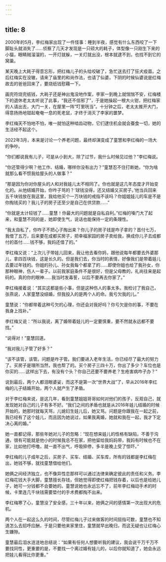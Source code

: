```yaml
---
---
---
```

title: 8
---





2000年的5月，李红梅家出现了一件怪事：睡到半夜，感觉有什么东西咬了一下脚趾头就消失了……侦察了几天才发现是一只硕大的耗子，体型像一只刚生下来的小猫，眼睛贼溜溜的，一开灯就躲，一关灯就出没，根本就逮不到，也找不到它的窝巢。

某天晚上大耗子得意忘形，把红梅儿子的头给咬破了，急忙送去打了狂犬疫苗。之后红梅实在没辙，请来了庙里的和尚作法，也请了仙婆，下阴的时候仙婆说是红梅故去的爸爸回来了，要烧纸钱慰藉一下。

画完符烧完纸钱，大耗子还是神出鬼没地作案，李家一到晚上就惴惴不安，红梅楼下的退休老太太听说了此事，“我还不信邪了”，于是她操起一根大火钳，把红梅家的人请出去，大门一关，在屋里一阵“叮里咣当”。十分钟之后，老太太推开大门，得意扬扬地钳起奄奄一息的死老鼠，才终于消灭了李家的噩梦。

李红梅天不怕地不怕，唯一就怕这种啮齿动物，它们逮住机会就会蚕食一切，她的生活经不起这个。

2022年3月，本来是讨论一个养老问题，最终却演变成了童慧和李红梅的一场大的争吵。

“你们都说我有儿子，可是从小到大，除了过节，我什么时候见过他？”李红梅说。

“你还管得少啊？他工作、结婚，哪样你没有出力？”童慧忍不住打断她，“你为啥就那么看不惯我给屋头的人做事？”

“那是因为你对你屋头的人和对我娃儿太不相同了。你也就是这几年态度才开始变化的。从他结婚开始，你咋子骂的？‘球钱没得，还又结婚又买房子。’他当兵回来五千块钱放在我这里，我给他买个一万块钱的戒指不该吗？你姐姐娃儿的车是不是你掏钱买的？我儿子的房子还至少是自己在供贷款……”

“你就是太计较钱了……童慧！你最大的问题就是自私自利。”红梅的嗓门大了起来，和童慧不同的是，她即使生气，说话也能保持一定的条理性。

“我太自私了，你咋子不把心子掏出来？你儿子的房子钱是咋子拿的？首付七万，我借了五万，后来要在成都买房子，把幸福家园的房子卖给我，换成你儿子去成都付的首付……钱不够，我妈还借了的。”

李红梅又说：“上次儿子带娃儿回来，我让他去看你妈，跟他说每年都要去外婆那儿，拿四百块钱，这是长久的。但是我们去，你当时的表情，好像我们是带着娃儿去要过年钱的。你姐的孙儿、孙女我每个都拿了的……即使你姐也给了我孙女，你那种眼神，伤人一辈子。以前我家庭条件不是很好，但是父母教的，礼尚往来是起码的。真的你的眼神……我当时发毒誓，以后不要再去你家了。”

李红梅接着说：“其实这都是些小事，但是这种伤人的事太多。我检讨了我自己，张燕说，人家童慧没结婚，但我投入的是两个人的命。我亏欠我的儿。”

童慧说：“你都带着这种亏欠的心理，你还会对我好吗？你亏欠是你的事，不要在我身上找补。”

李红梅又说：“所以我说，离了婚带着娃儿的一定要慎重，要不然就永远都不要找。”

“说得对！”童慧回道。

“我对我儿子管了好多？”

“该不该管，该管。问题是咋子管。我们要进入老年生活，你已经尽了最大的努力了。买房子是理所当然，我也帮了的。买个房子三四十万，你出了多少？车位也是你买的……这样出下去，有没有个头？你自己还要不要养老？生疮害病咋子办？”

说到最后，两个人都泪眼婆娑，而这不是第一次“世界大战”了，早从2016年李红梅的儿子结婚开始，两个人就产生了矛盾。

对于李红梅来说，是这几年，看到童慧姐姐哥哥如何对他们的孩子，反观自己，就发现她对自己的儿子有多不好。“我们之间的矛盾也就是从2016年娃儿结婚的时候开始的。她那时就每天骂，儿媳妇生娃儿后，她又骂。问题是你跟我在一起之前，我已经有了这个娃儿，而且因为她说过，如果我离婚，她就和我在一起，我才下定决心离的婚。”

她一直都记得，那些年她对儿子的忽略：“现在想来娃儿的性格有缺陷，不善于沟通，很有可能就是他小的时候我总不在家，把他留给我妈妈带，我妈有时候也不在家，比如他打呼噜，就一直不出气，呼吸猝停，多半是晚上受了惊吓。”

李红梅的儿子成年之后，买房子、买车、结婚、买车库，所有的钱都是李红梅在出，她钱不够，就找童慧借给他们。

她俩之间经济独立，也不像异性恋那样可以通过法律来确定彼此的责任和义务。李红梅花钱大手大脚，童慧擅长存钱，但她觉得即使红梅把钱存着，以后也是给她儿子，她可一分钱都不会要她的。童慧说她也永远忘不了，前年李红梅动手术的时候，卡里连几千块钱需要垫付的手术费都掏不出来。

李红梅寒了心，童慧没了安全感，三十年以来，她俩之间的感情第一次出现大的危机。

两个人在一起这么久的时间，尽管红梅儿子过来做客的时间屈指可数，童慧也不知道怎么去招呼应酬，于是只要他来家里住，童慧就早出晚归，而这无疑也让红梅心生嫌隙。

童慧最后泪水涟涟地总结说：“如果有任何人想要听我的建议，我会说千万千万不要找同性，更重要的是，不要找一个离过婚有娃儿的，以后你就知道了，她会永远把娃儿看得比你更重。”
